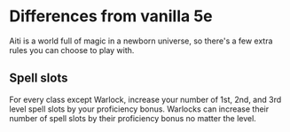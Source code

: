 
<Meta title="Tweaks|Differences from vanilla" />

# Differences from vanilla 5e

Aiti is a world full of magic in a newborn universe, so there's a few extra rules 
you can choose to play with.

## Spell slots

For every class except Warlock, increase your number of 1st, 2nd, and 3rd level spell 
slots by your proficiency bonus. Warlocks can increase their number of spell slots by 
their proficiency bonus no matter the level.